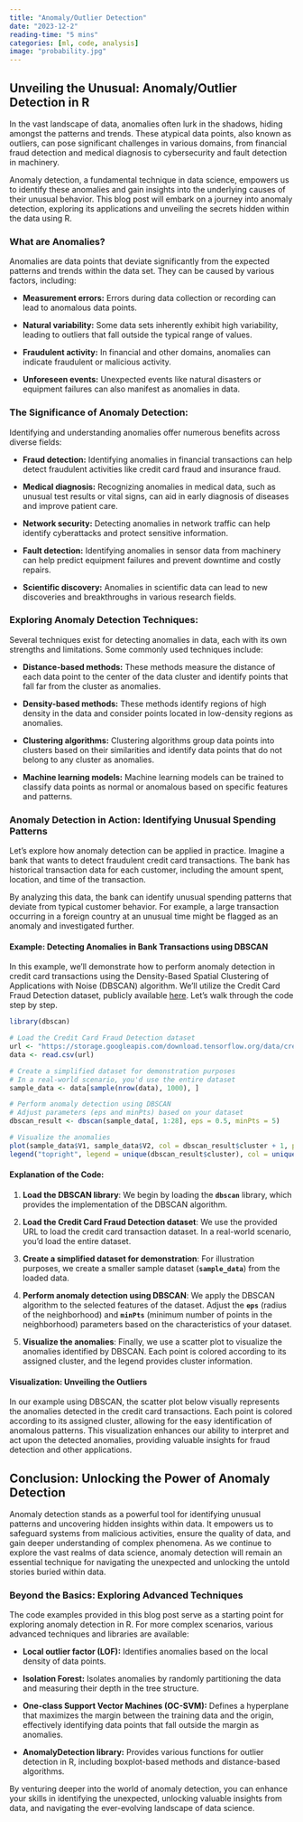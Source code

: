 ```yaml
---
title: "Anomaly/Outlier Detection"
date: "2023-12-2"
reading-time: "5 mins"
categories: [ml, code, analysis]
image: "probability.jpg"
---
```


## Unveiling the Unusual: Anomaly/Outlier Detection in R

In the vast landscape of data, anomalies often lurk in the shadows, hiding amongst the patterns and trends. These atypical data points, also known as outliers, can pose significant challenges in various domains, from financial fraud detection and medical diagnosis to cybersecurity and fault detection in machinery.

Anomaly detection, a fundamental technique in data science, empowers us to identify these anomalies and gain insights into the underlying causes of their unusual behavior. This blog post will embark on a journey into anomaly detection, exploring its applications and unveiling the secrets hidden within the data using R.

### **What are Anomalies?**

Anomalies are data points that deviate significantly from the expected patterns and trends within the data set. They can be caused by various factors, including:

-   **Measurement errors:** Errors during data collection or recording can lead to anomalous data points.

-   **Natural variability:** Some data sets inherently exhibit high variability, leading to outliers that fall outside the typical range of values.

-   **Fraudulent activity:** In financial and other domains, anomalies can indicate fraudulent or malicious activity.

-   **Unforeseen events:** Unexpected events like natural disasters or equipment failures can also manifest as anomalies in data.

### **The Significance of Anomaly Detection:**

Identifying and understanding anomalies offer numerous benefits across diverse fields:

-   **Fraud detection:** Identifying anomalies in financial transactions can help detect fraudulent activities like credit card fraud and insurance fraud.

-   **Medical diagnosis:** Recognizing anomalies in medical data, such as unusual test results or vital signs, can aid in early diagnosis of diseases and improve patient care.

-   **Network security:** Detecting anomalies in network traffic can help identify cyberattacks and protect sensitive information.

-   **Fault detection:** Identifying anomalies in sensor data from machinery can help predict equipment failures and prevent downtime and costly repairs.

-   **Scientific discovery:** Anomalies in scientific data can lead to new discoveries and breakthroughs in various research fields.

### **Exploring Anomaly Detection Techniques:**

Several techniques exist for detecting anomalies in data, each with its own strengths and limitations. Some commonly used techniques include:

-   **Distance-based methods:** These methods measure the distance of each data point to the center of the data cluster and identify points that fall far from the cluster as anomalies.

-   **Density-based methods:** These methods identify regions of high density in the data and consider points located in low-density regions as anomalies.

-   **Clustering algorithms:** Clustering algorithms group data points into clusters based on their similarities and identify data points that do not belong to any cluster as anomalies.

-   **Machine learning models:** Machine learning models can be trained to classify data points as normal or anomalous based on specific features and patterns.

### **Anomaly Detection in Action: Identifying Unusual Spending Patterns**

Let's explore how anomaly detection can be applied in practice. Imagine a bank that wants to detect fraudulent credit card transactions. The bank has historical transaction data for each customer, including the amount spent, location, and time of the transaction.

By analyzing this data, the bank can identify unusual spending patterns that deviate from typical customer behavior. For example, a large transaction occurring in a foreign country at an unusual time might be flagged as an anomaly and investigated further.

#### **Example: Detecting Anomalies in Bank Transactions using DBSCAN**

In this example, we'll demonstrate how to perform anomaly detection in credit card transactions using the Density-Based Spatial Clustering of Applications with Noise (DBSCAN) algorithm. We'll utilize the Credit Card Fraud Detection dataset, publicly available [here](https://storage.googleapis.com/download.tensorflow.org/data/creditcard.csv). Let's walk through the code step by step.

```r
library(dbscan)

# Load the Credit Card Fraud Detection dataset
url <- "https://storage.googleapis.com/download.tensorflow.org/data/creditcard.csv"
data <- read.csv(url)

# Create a simplified dataset for demonstration purposes
# In a real-world scenario, you'd use the entire dataset
sample_data <- data[sample(nrow(data), 1000), ]

# Perform anomaly detection using DBSCAN
# Adjust parameters (eps and minPts) based on your dataset
dbscan_result <- dbscan(sample_data[, 1:28], eps = 0.5, minPts = 5)

# Visualize the anomalies
plot(sample_data$V1, sample_data$V2, col = dbscan_result$cluster + 1, pch = 16)
legend("topright", legend = unique(dbscan_result$cluster), col = unique(dbscan_result$cluster), pch = 16, title = "Cluster")

```

#### Explanation of the Code:

1.  **Load the DBSCAN library**: We begin by loading the **`dbscan`** library, which provides the implementation of the DBSCAN algorithm.

2.  **Load the Credit Card Fraud Detection dataset**: We use the provided URL to load the credit card transaction dataset. In a real-world scenario, you'd load the entire dataset.

3.  **Create a simplified dataset for demonstration**: For illustration purposes, we create a smaller sample dataset (**`sample_data`**) from the loaded data.

4.  **Perform anomaly detection using DBSCAN**: We apply the DBSCAN algorithm to the selected features of the dataset. Adjust the **`eps`** (radius of the neighborhood) and **`minPts`** (minimum number of points in the neighborhood) parameters based on the characteristics of your dataset.

5.  **Visualize the anomalies**: Finally, we use a scatter plot to visualize the anomalies identified by DBSCAN. Each point is colored according to its assigned cluster, and the legend provides cluster information.

#### Visualization: Unveiling the Outliers

In our example using DBSCAN, the scatter plot below visually represents the anomalies detected in the credit card transactions. Each point is colored according to its assigned cluster, allowing for the easy identification of anomalous patterns. This visualization enhances our ability to interpret and act upon the detected anomalies, providing valuable insights for fraud detection and other applications.

## Conclusion: Unlocking the Power of Anomaly Detection

Anomaly detection stands as a powerful tool for identifying unusual patterns and uncovering hidden insights within data. It empowers us to safeguard systems from malicious activities, ensure the quality of data, and gain deeper understanding of complex phenomena. As we continue to explore the vast realms of data science, anomaly detection will remain an essential technique for navigating the unexpected and unlocking the untold stories buried within data.

### **Beyond the Basics: Exploring Advanced Techniques**

The code examples provided in this blog post serve as a starting point for exploring anomaly detection in R. For more complex scenarios, various advanced techniques and libraries are available:

-   **Local outlier factor (LOF):** Identifies anomalies based on the local density of data points.

-   **Isolation Forest:** Isolates anomalies by randomly partitioning the data and measuring their depth in the tree structure.

-   **One-class Support Vector Machines (OC-SVM):** Defines a hyperplane that maximizes the margin between the training data and the origin, effectively identifying data points that fall outside the margin as anomalies.

-   **AnomalyDetection library:** Provides various functions for outlier detection in R, including boxplot-based methods and distance-based algorithms.

By venturing deeper into the world of anomaly detection, you can enhance your skills in identifying the unexpected, unlocking valuable insights from data, and navigating the ever-evolving landscape of data science.
